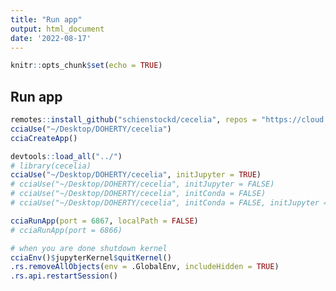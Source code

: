 ```yaml
---
title: "Run app"
output: html_document
date: '2022-08-17'
---
```


```r
knitr::opts_chunk$set(echo = TRUE)
```

## Run app

```r
remotes::install_github("schienstockd/cecelia", repos = "https://cloud.r-project.org")
cciaUse("~/Desktop/DOHERTY/cecelia")
cciaCreateApp()
```


```r
devtools::load_all("../")
# library(cecelia)
cciaUse("~/Desktop/DOHERTY/cecelia", initJupyter = TRUE)
# cciaUse("~/Desktop/DOHERTY/cecelia", initJupyter = FALSE)
# cciaUse("~/Desktop/DOHERTY/cecelia", initConda = FALSE)
# cciaUse("~/Desktop/DOHERTY/cecelia", initConda = FALSE, initJupyter = FALSE)

cciaRunApp(port = 6867, localPath = FALSE)
# cciaRunApp(port = 6866)
```


```r
# when you are done shutdown kernel
cciaEnv()$jupyterKernel$quitKernel()
.rs.removeAllObjects(env = .GlobalEnv, includeHidden = TRUE)
.rs.api.restartSession()
```

